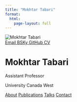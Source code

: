 ```yaml
---
title: "Mokhtar Tabari"
format:
  html:
    page-layout: full
---
```


```{=html}
<div class="hero-section">
<div class="hero-container">
  <div class="top-section">
    <div class="profile-section">
      <img src="img/profile.png" alt="Mokhtar Tabari" class="profile-image">
      <div class="social-links">
        <a href="mailto:mokhtar.tabari@ucanwest.ca" class="social-button">
          <i class="fas fa-envelope"></i> Email
        </a>
        <a href="https://bsky.app/profile/mokhtartabari.bsky.social" target="_blank" class="social-button">
          <i class="fas fa-globe"></i> BSKy
        </a>
        <a href="https://github.com/mokhtartabari" target="_blank" class="social-button">
          <i class="fab fa-github"></i> GitHub
        </a>
        <a href="files/cv.pdf" target="_blank" class="social-button">
          <i class="ai ai-cv"></i> CV
        </a>
      </div>
    </div>
    <div class="info-section">
      <h1 class="name-title">Mokhtar Tabari</h1>
      <p class="position">Assistant Professor</p>
      <p class="affiliation">University Canada West</p>

      <div class="nav-links">
        <a href="about.qmd" class="nav-button primary">About</a>
        <a href="publications.qmd" class="nav-button">Publications</a>
        <a href="talks.qmd" class="nav-button">Talks</a>
        <a href="contact.qmd" class="nav-button">Contact</a>
      </div>
    </div>
  </div>
</div>
</div>
```
